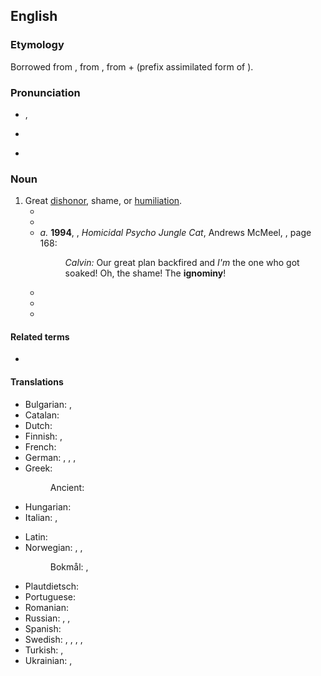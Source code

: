 ==English==

===Etymology===
Borrowed from {{bor|en|fr|ignominie}}, from {{der|en|la|ignōminia}}, from {{m|la|ig-||not}} + {{m|la|nomen||name}} (prefix assimilated form of {{m|la|in-}}).

===Pronunciation===
* {{a|UK|US}} {{enPR|ĭgʹnə-mĭn'ē}}, {{IPA|en|/ˈɪɡnəˌmɪni/}}
* {{a|US}} {{IPA|en|/ˈɪɡnəˌmɪni/|/ˈɪɡnəməni/|/ɪɡˈnɑməni/}}
* {{audio|en|LL-Q1860 (eng)-Vininn126-ignominy.wav|Audio (US)}}

===Noun===
{{en-noun|~}}

# Great [[dishonor]], shame, or [[humiliation]].
#*{{RQ:Melville Moby-Dick|chapter=XII|page=62|passage=But like Czar Peter content to toil in the shipyards of foreign cities, Queequeg disdained no seeming '''ignominy''', if thereby he might happily gain the power of enlightening his untutored countrymen.}}
#* {{quote-book|1=en|year=1938|author=Norman Lindsay|authorlink=Norman Lindsay|title=Age of Consent|publisher=Ure Smith|location=Sydney|year_published=1962|page=|passage=Bradly came out from hiding with a dyspeptic grunt, too depressed by '''ignominy''' to send a curse after the old woman.}}
#* ''a.'' '''1994''', {{w|Bill Watterson}}, ''Homicidal Psycho Jungle Cat'', Andrews McMeel, {{ISBN|0-83621769-1}}, page 168:
#*: ''Calvin:'' Our great plan backfired and ''I'm''<!--italic and bold--> the one who got soaked! Oh, the shame! The '''ignominy'''!<!--original in majuscules-->
#* {{quote-web|en|date=18 November 2014|author=Daniel Taylor|title=England and Wayne Rooney see off Scotland in their own back yard|work=The Guardian|url=http://www.theguardian.com/football/2014/nov/18/scotland-england-international-friendly-match-report|passage=It was tribal, almost relentless and, in the case of the official England band, there was a degree of '''ignominy''', too, for repeatedly playing a tune for which the words go “Fuck the IRA”, something that could lead to a full breakdown of their relationship with the FA.}}
#* {{quote-web
|en
|date=2018-05-22
|author=Liz Robbins
|author2=Maya Salam
|title=‘I Am Not Racist’: Lawyer Issues Apology One Week After Rant
|work=New York Times
|url=https://www.nytimes.com/2018/05/22/nyregion/schlossberg-i-am-not-racist-lawyer-issues-apology.html?auth=login-email&login=email
|passage=The lawyer who shot to '''ignominy''' last week with a racist rant at a Manhattan lunch spot apologized Tuesday on social media, where a video of his threat to call immigration agents on Spanish-speaking workers had first gone viral.}}
#* {{quote-web
|en
|date=May 23, 2022
|title=Russian diplomat in Switzerland says he resigns over Ukraine invasion
|archiveurl=https://web.archive.org/web/20220526143226/https://www.reuters.com/world/europe/russian-diplomat-switzerland-says-he-resigns-over-ukraine-invasion-2022-05-23/
|archivedate=26 May 2022
|work={{w|Reuters}}
|section=[[Europe]]
|text="I studied to be a diplomat and have been a diplomat for twenty years," Bondarev wrote. "The (Russian foreign) ministry has become my home and family. But I simply cannot any longer share in this bloody, witless and absolutely needless '''ignominy'''."}}

====Related terms====
* {{l|en|ignominious}}

====Translations====
{{trans-top|great dishonor, shame, or humiliation}}
* Bulgarian: {{t+|bg|срам|m}}, {{t+|bg|позор|m}}
* Catalan: {{t|ca|ignomínia|f}}
* Dutch: {{t+|nl|schaamte}}
* Finnish: {{t+|fi|häpeä}}, {{t|fi|häpeällinen teko}}
* French: {{t+|fr|ignominie|f}}
* German: {{t+|de|Schmach|m}}, {{t+|de|Schande|f}}, {{t|de|Schändlichkeit|f}}, {{t+|de|Unaussprechlichkeit |f}}
* Greek:
*: Ancient: {{t|grc|ἀτιμία|f}}
* Hungarian: {{t+|hu|gyalázat}}
* Italian: {{t+|it|ignominia|f}}, {{t+|it|infamia|f}}
{{trans-mid}}
* Latin: {{t|la|ignominia}}
* Norwegian: {{t|no|skjensel|m}}, {{t+|no|vanære|m}}, {{t+|no|skam|m}}
*: Bokmål: {{t+|nb|vanære|m|f}}, {{t+|nb|skam|m|f}}
* Plautdietsch: {{t|pdt|Schaund|f}}
* Portuguese: {{t+|pt|ignomínia|f}}
* Romanian: {{t+|ro|ignominie|f}}
* Russian: {{t+|ru|бесче́стие|n}}, {{t+|ru|позо́р|m}}, {{t+|ru|срам|m}}
* Spanish: {{t+|es|ignominia}}
* Swedish: {{t+|sv|vanära}}, {{t+|sv|skam}}, {{t+|sv|nesa}}, {{t+|sv|skymf}}, {{t+|sv|smälek}}
* Turkish: {{t+|tr|alçaklık}}, {{t+|tr|rezalet}}
* Ukrainian: {{t+|uk|безче́стя|n}}, {{t+|uk|ганьба́|f}}
{{trans-bottom}}